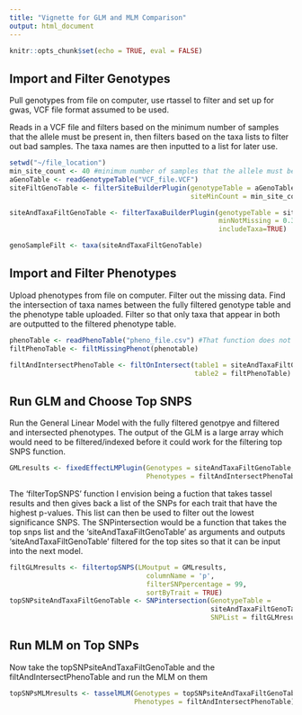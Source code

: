 ```yaml
---
title: "Vignette for GLM and MLM Comparison"
output: html_document
---
```


```r
knitr::opts_chunk$set(echo = TRUE, eval = FALSE)
```

## Import and Filter Genotypes
Pull genotypes from file on computer, use rtassel to filter and set up for gwas, VCF file format assumed to be used.

Reads in a VCF file and filters based on the minimum number of samples that the allele must be present in, then filters based on the taxa lists to filter out bad samples. The taxa names are then inputted to a list for later use.
```r

setwd("~/file_location")
min_site_count <- 40 #minimum number of samples that the allele must be present in
aGenoTable <- readGenotypeTable("VCF_file.VCF")
siteFiltGenoTable <- filterSiteBuilderPlugin(genotypeTable = aGenoTable, 
                                             siteMinCount = min_site_count) 

siteAndTaxaFiltGenoTable <- filterTaxaBuilderPlugin(genotypeTable = siteFiltGenoTable,
                                                    minNotMissing = 0.3, 
                                                    includeTaxa=TRUE)

genoSampleFilt <- taxa(siteAndTaxaFiltGenoTable) 
```

## Import and Filter Phenotypes
Upload phenotypes from file on computer. Filter out the missing data. Find the intersection of taxa names between the fully filtered genotype table and the phenotype table uploaded. Filter so that only taxa that appear in both are outputted to the filtered phenotype table. 

```r
phenoTable <- readPhenoTable("pheno_file.csv") #That function does not exist yet?
filtPhenoTable <- filtMissingPhenot(phenotable)

filtAndIntersectPhenoTable <- filtOnIntersect(table1 = siteAndTaxaFiltGenoTable,  
                                              table2 = filtPhenoTable) 
```

## Run GLM and Choose Top SNPS
Run the General Linear Model with the fully filtered genotpye and filtered and intersected phenotypes. 
The output of the GLM is a large array which would need to be filtered/indexed before it could work for the filtering top SNPS function.

```r
GMLresults <- fixedEffectLMPlugin(Genotypes = siteAndTaxaFiltGenoTable, 
                                  Phenotypes = filtAndIntersectPhenoTable)
```

The 'filterTopSNPS' function I envision being a fuction that takes tassel results and then gives back a list of the SNPs for each trait that have the highest p-values. This list can then be used to filter out the lowest significance SNPS. The SNPintersection would be a function that takes the top snps list and the 'siteAndTaxaFiltGenoTable' as arguments and outputs 'siteAndTaxaFiltGenoTable' filtered for the top sites so that it can be input into the next model. 



```r
filtGLMresults <- filtertopSNPS(LMoutput = GMLresults, 
                                  columnName = 'p',
                                  filterSNPpercentage = 99, 
                                  sortByTrait = TRUE)
topSNPsiteAndTaxaFiltGenoTable <- SNPintersection(GenotypeTable = 
                                                  siteAndTaxaFiltGenoTable, 
                                                  SNPList = filtGLMresults)
```


## Run MLM on Top SNPs
Now take the topSNPsiteAndTaxaFiltGenoTable and the filtAndIntersectPhenoTable and run the MLM on them

```r
topSNPsMLMresults <- tasselMLM(Genotypes = topSNPsiteAndTaxaFiltGenoTable,
                               Phenotypes = filtAndIntersectPhenoTable)
```

